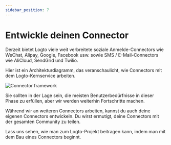 ```yaml
---
sidebar_position: 7
---
```


# Entwickle deinen Connector

Derzeit bietet Logto viele weit verbreitete soziale Anmelde-Connectors wie WeChat, Alipay, Google, Facebook usw. sowie SMS / E-Mail-Connectors wie AliCloud, SendGrid und Twilio.

Hier ist ein Architekturdiagramm, das veranschaulicht, wie Connectors mit dem Logto-Kernservice arbeiten.

<img src="/img/assets/logto-connector-framework.png" alt="Connector framework" />

Sie sollten in der Lage sein, die meisten Benutzerbedürfnisse in dieser Phase zu erfüllen, aber wir werden weiterhin Fortschritte machen.

Während wir an weiteren Connectors arbeiten, kannst du auch deine eigenen Connectors entwickeln. Du wirst ermutigt, deine Connectors mit der gesamten Community zu teilen.

Lass uns sehen, wie man zum Logto-Projekt beitragen kann, indem man mit dem Bau eines Connectors beginnt.
